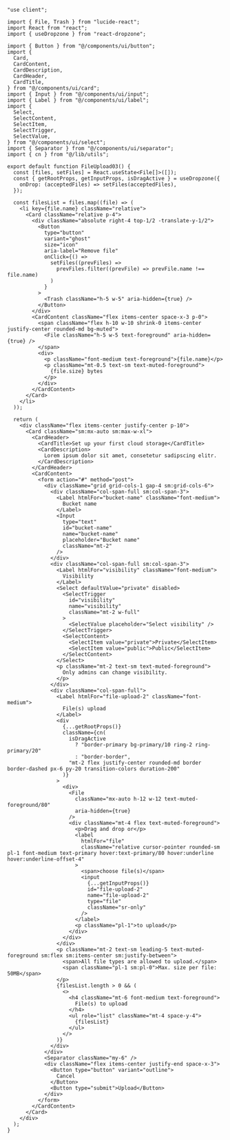 ````tsx
"use client";

import { File, Trash } from "lucide-react";
import React from "react";
import { useDropzone } from "react-dropzone";

import { Button } from "@/components/ui/button";
import {
  Card,
  CardContent,
  CardDescription,
  CardHeader,
  CardTitle,
} from "@/components/ui/card";
import { Input } from "@/components/ui/input";
import { Label } from "@/components/ui/label";
import {
  Select,
  SelectContent,
  SelectItem,
  SelectTrigger,
  SelectValue,
} from "@/components/ui/select";
import { Separator } from "@/components/ui/separator";
import { cn } from "@/lib/utils";

export default function FileUpload03() {
  const [files, setFiles] = React.useState<File[]>([]);
  const { getRootProps, getInputProps, isDragActive } = useDropzone({
    onDrop: (acceptedFiles) => setFiles(acceptedFiles),
  });

  const filesList = files.map((file) => (
    <li key={file.name} className="relative">
      <Card className="relative p-4">
        <div className="absolute right-4 top-1/2 -translate-y-1/2">
          <Button
            type="button"
            variant="ghost"
            size="icon"
            aria-label="Remove file"
            onClick={() =>
              setFiles((prevFiles) =>
                prevFiles.filter((prevFile) => prevFile.name !== file.name)
              )
            }
          >
            <Trash className="h-5 w-5" aria-hidden={true} />
          </Button>
        </div>
        <CardContent className="flex items-center space-x-3 p-0">
          <span className="flex h-10 w-10 shrink-0 items-center justify-center rounded-md bg-muted">
            <File className="h-5 w-5 text-foreground" aria-hidden={true} />
          </span>
          <div>
            <p className="font-medium text-foreground">{file.name}</p>
            <p className="mt-0.5 text-sm text-muted-foreground">
              {file.size} bytes
            </p>
          </div>
        </CardContent>
      </Card>
    </li>
  ));

  return (
    <div className="flex items-center justify-center p-10">
      <Card className="sm:mx-auto sm:max-w-xl">
        <CardHeader>
          <CardTitle>Set up your first cloud storage</CardTitle>
          <CardDescription>
            Lorem ipsum dolor sit amet, consetetur sadipscing elitr.
          </CardDescription>
        </CardHeader>
        <CardContent>
          <form action="#" method="post">
            <div className="grid grid-cols-1 gap-4 sm:grid-cols-6">
              <div className="col-span-full sm:col-span-3">
                <Label htmlFor="bucket-name" className="font-medium">
                  Bucket name
                </Label>
                <Input
                  type="text"
                  id="bucket-name"
                  name="bucket-name"
                  placeholder="Bucket name"
                  className="mt-2"
                />
              </div>
              <div className="col-span-full sm:col-span-3">
                <Label htmlFor="visibility" className="font-medium">
                  Visibility
                </Label>
                <Select defaultValue="private" disabled>
                  <SelectTrigger
                    id="visibility"
                    name="visibility"
                    className="mt-2 w-full"
                  >
                    <SelectValue placeholder="Select visibility" />
                  </SelectTrigger>
                  <SelectContent>
                    <SelectItem value="private">Private</SelectItem>
                    <SelectItem value="public">Public</SelectItem>
                  </SelectContent>
                </Select>
                <p className="mt-2 text-sm text-muted-foreground">
                  Only admins can change visibility.
                </p>
              </div>
              <div className="col-span-full">
                <Label htmlFor="file-upload-2" className="font-medium">
                  File(s) upload
                </Label>
                <div
                  {...getRootProps()}
                  className={cn(
                    isDragActive
                      ? "border-primary bg-primary/10 ring-2 ring-primary/20"
                      : "border-border",
                    "mt-2 flex justify-center rounded-md border border-dashed px-6 py-20 transition-colors duration-200"
                  )}
                >
                  <div>
                    <File
                      className="mx-auto h-12 w-12 text-muted-foreground/80"
                      aria-hidden={true}
                    />
                    <div className="mt-4 flex text-muted-foreground">
                      <p>Drag and drop or</p>
                      <label
                        htmlFor="file"
                        className="relative cursor-pointer rounded-sm pl-1 font-medium text-primary hover:text-primary/80 hover:underline hover:underline-offset-4"
                      >
                        <span>choose file(s)</span>
                        <input
                          {...getInputProps()}
                          id="file-upload-2"
                          name="file-upload-2"
                          type="file"
                          className="sr-only"
                        />
                      </label>
                      <p className="pl-1">to upload</p>
                    </div>
                  </div>
                </div>
                <p className="mt-2 text-sm leading-5 text-muted-foreground sm:flex sm:items-center sm:justify-between">
                  <span>All file types are allowed to upload.</span>
                  <span className="pl-1 sm:pl-0">Max. size per file: 50MB</span>
                </p>
                {filesList.length > 0 && (
                  <>
                    <h4 className="mt-6 font-medium text-foreground">
                      File(s) to upload
                    </h4>
                    <ul role="list" className="mt-4 space-y-4">
                      {filesList}
                    </ul>
                  </>
                )}
              </div>
            </div>
            <Separator className="my-6" />
            <div className="flex items-center justify-end space-x-3">
              <Button type="button" variant="outline">
                Cancel
              </Button>
              <Button type="submit">Upload</Button>
            </div>
          </form>
        </CardContent>
      </Card>
    </div>
  );
}
````